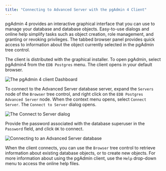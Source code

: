 ```yaml
---
title: "Connecting to Advanced Server with the pgAdmin 4 Client"
---
```


<div id="connecting_to_advanced_server_with_the_pgadmin_4_client" class="registered_link"></div>


pgAdmin 4 provides an interactive graphical interface that you can use to manage your database and database objects. Easy-to-use dialogs and online help simplify tasks such as object creation, role management, and granting or revoking privileges. The tabbed browser panel provides quick access to information about the object currently selected in the pgAdmin tree control.

The client is distributed with the graphical installer. To open pgAdmin, select pgAdmin4 from the `EDB Postgres` menu. The client opens in your default browser.

![*The pgAdmin 4 client Dashboard*](../images/pgadmin4_client_dashboard.png)

To connect to the Advanced Server database server, expand the `Servers` node of the `Browser` tree control, and right click on the `EDB Postgres Advanced Server` node. When the context menu opens, select `Connect Server`. The `Connect to Server` dialog opens.

![*The Connect to Server dialog*](../images/connecting_server.png)

Provide the password associated with the database superuser in the `Password` field, and click `OK` to connect.

![*Connecting to an Advanced Server database*](../images/connecting_to_advanced_server_database.png)

When the client connects, you can use the `Browser` tree control to retrieve information about existing database objects, or to create new objects. For more information about using the pgAdmin client, use the `Help` drop-down menu to access the online help files.
